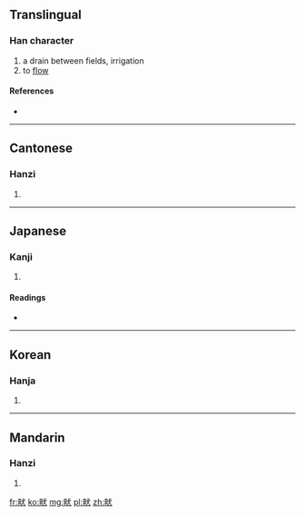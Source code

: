 ==Translingual==

===Han character===
{{Han char|rn=102|rad=田|as=04|sn=9|four=6303<sub>4</sub>|canj=田戈大 (WIK)}}

# a drain between fields, irrigation
# to [[flow]]

====References====
* {{Han ref|kx=0760.200|dkj=21777|dj=1170.130|hdz=42532.010|uh=754E|ud=30030|bh=ACCA|bd=44234}}

----

==Cantonese==

===Hanzi===
{{yue-hanzi|jyut=hyun2|y=hyun2}}

# {{defn|lang=yue|sort=田04}}

----

==Japanese==

===Kanji===
{{ja-kanji|grade=|rs=田04}}

# {{defn|lang=ja|sort=田04}}

====Readings====
* {{ja-readings|on=[[けん]] (ken), [[てい]] (tei), [[きょう]] (kyō)|kun=[[みぞ]] (mizo)|nanori=}}

----

==Korean==

===Hanja===
{{ko-hanja|hangeul=견|eumhun=|rv=gyeon|mr=kyŏn|y=kyen}}

# {{defn|lang=ko|sort=田04}}

----

==Mandarin==

===Hanzi===
{{cmn-hanzi|pin=[[quǎn]] ([[quan3]])|wg=ch'üan<sup>3</sup>}}

# {{defn|lang=cmn|sort=田04}}

[[fr:畎]]
[[ko:畎]]
[[mg:畎]]
[[pl:畎]]
[[zh:畎]]